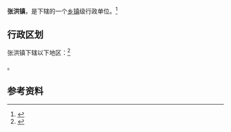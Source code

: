 {{中国乡级行政区|61/04/29/103/000}}

'''张洪镇'''，是{{PRC admin/fullname|61/04/29/103/000|3}}下辖的一个[[乡镇|乡镇]]级行政单位。<ref>{{PRC admin/ref sgc|{{PRC admin/parent|61/04/29/103/000}}}}</ref>

== 行政区划 ==

张洪镇下辖以下地区：<ref>{{PRC admin/ref sgc|61/04/29/103/000}}</ref>

{{PRC admin/children|61/04/29/103/000}}。

== 参考资料 ==

{{reflist}}

{{行政区划小作品}}
{{PRC admin/navcat|61/04/29/103/000}}